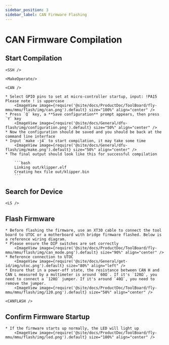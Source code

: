 ```yaml
---
sidebar_position: 3
sidebar_label: CAN Firmware Flashing
---
```






# CAN Firmware Compilation

## Start Compilation

    <SSH />

    <MakeOperate/>

    <CAN />

    * Select GPIO pins to set at micro-controller startup, input: !PA15 Please note ! is uppercase
        <ImageView image={require('@site/docs/ProductDoc/ToolBoard/fly-mmu/mmu/flash/img/can.png').default} size="100%" align="center" />
    * Press `Q` key, a **Save configuration** prompt appears, then press `Y` key
        <ImageView image={require('@site/docs/General/dfu-flash/img/configuration.png').default} size="50%" align="center" />
    * Now the configuration should be saved and you should be back at the command line interface
    * Input `make -j4` to start compilation, it may take some time
        <ImageView image={require('@site/docs/General/dfu-flash/img/make.png').default} size="50%" align="center" />
    * The final output should look like this for successful compilation

        ```bash
        Linking out/klipper.elf
        Creating hex file out/klipper.bin
        ```

## Search for Device

    <LS />


## Flash Firmware

    * Before flashing the firmware, use an XT30 cable to connect the tool board to UTOC or a motherboard with bridge firmware flashed. Below is a reference wiring diagram.
    * Please ensure the DIP switches are set correctly
        <ImageView image={require('@site/docs/ProductDoc/ToolBoard/fly-mmu/mmu/flash/img/can_mode.png').default} size="90%" align="center" />
    * Reference connection to UTOC
        <ImageView image={require('@site/docs/General/get-id/img/utoc.png').default} size="80%" align="left" />
    * Ensure that in a power-off state, the resistance between CAN H and CAN L measured by a multimeter is around `60Ω`. If it's `120Ω`, you need to connect a `120Ω` jumper. If it's around `40Ω`, you need to remove the jumper.
        <ImageView image={require('@site/docs/ProductDoc/ToolBoard/fly-mmu/mmu/flash/img/120.png').default} size="50%" align="center" />

    <CANFLASH />

## Confirm Firmware Startup

    * If the firmware starts up normally, the LED will light up
        <ImageView image={require('@site/docs/ProductDoc/ToolBoard/fly-mmu/mmu/flash/img/led.png').default} size="100%" align="center" />